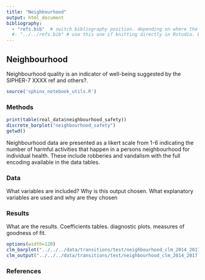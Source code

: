 ```yaml
---
title: "Neighbourhood"
output: html_document
bibliography: 
  - "refs.bib"  # switch bibliography position. depending on where the file is being run. stick to this one when compiling the website using the makefile.
  #- "../../refs.bib" # use this one if knitting directly in Rstudio. Easier for debugging.
---
```


## Neighbourhood


Neighbourhood quality is an indicator of well-being suggested by the SIPHER-7 XXXX ref and others?. 

```r
source('sphinx_notebook_utils.R')
```

### Methods
  
```r
print(table(real_data$neighbourhood_safety))
discrete_barplot("neighbourhood_safety")
getwd()
```

  Neighbourhood data are presented as a likert scale from 1-6 indicating the number of harmful activities that happen in a persons
  neighbourhood for individual health. These include robberies and vandalism with the full encoding available in the data tables.
  
### Data
  
  What variables are included? Why is this output chosen. What explanatory variables are used and why are they chosen
  
### Results
  
  What are the results. Coefficients tables. diagnostic plots. measures of goodness of fit.


```r
options(width=120)
clm_barplot("../../../data/transitions/test/neighbourhood_clm_2014_2017.rds", "neighbourhood_safety_next")
clm_output("../../../data/transitions/test/neighbourhood_clm_2014_2017.rds")
```


### References